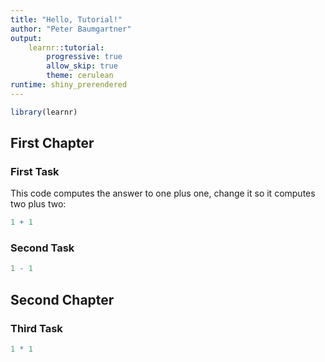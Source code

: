 ```yaml
---
title: "Hello, Tutorial!"
author: "Peter Baumgartner"
output: 
    learnr::tutorial:
        progressive: true
        allow_skip: true
        theme: cerulean
runtime: shiny_prerendered
---
```


```r
library(learnr)
```

## First Chapter

### First Task

This code computes the answer to one plus one, change it
so it computes two plus two:

```r
1 + 1
```

### Second Task

```r
1 - 1
```

## Second Chapter

### Third Task

```r
1 * 1
```
